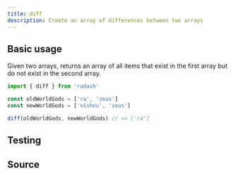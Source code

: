 ```yaml
---
title: diff
description: Create an array of differences between two arrays
---
```



## Basic usage

Given two arrays, returns an array of all items that exist in the first array
but do not exist in the second array.

```ts
import { diff } from 'radash'

const oldWorldGods = ['ra', 'zeus']
const newWorldGods = ['vishnu', 'zeus']

diff(oldWorldGods, newWorldGods) // => ['ra']
```

## Testing

<TestingLinkAndPreview module="array" func="diff" />

## Source

<SourceLinkAndPreview module="array" func="diff" />